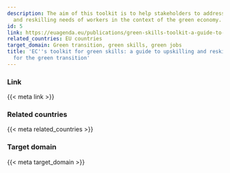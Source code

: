 ```yaml
---
description: The aim of this toolkit is to help stakeholders to address the upskilling
  and reskilling needs of workers in the context of the green economy.
id: 5
link: https://euagenda.eu/publications/green-skills-toolkit-a-guide-to-upskilling-and-reskilling-workers-for-the-green-transition
related_countries: EU countries
target_domain: Green transition, green skills, green jobs
title: 'EC''s toolkit for green skills: a guide to upskilling and reskilling workers
  for the green transition'
---
```


### Link

{{< meta link >}}

### Related countries

{{< meta related_countries >}}

### Target domain

{{< meta target_domain >}}

